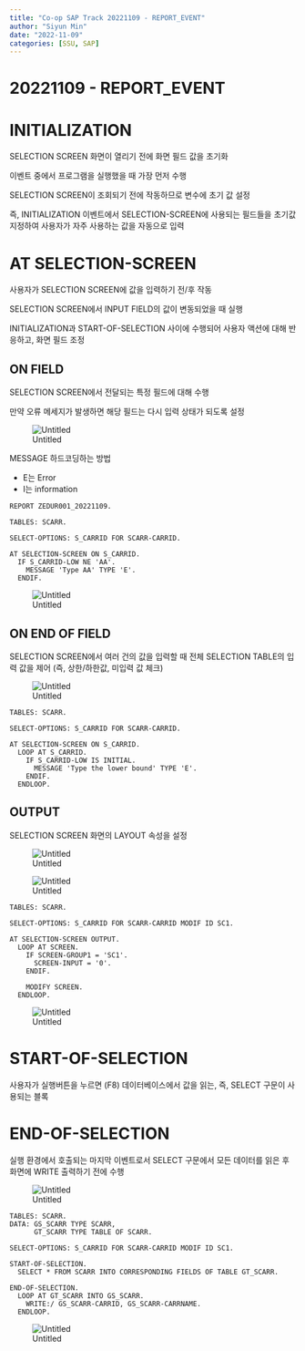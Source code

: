 ```yaml
---
title: "Co-op SAP Track 20221109 - REPORT_EVENT"
author: "Siyun Min"
date: "2022-11-09"
categories: [SSU, SAP]
---
```

# 20221109 - REPORT_EVENT

# INITIALIZATION

SELECTION SCREEN 화면이 열리기 전에 화면 필드 값을 초기화

이벤트 중에서 프로그램을 실행했을 때 가장 먼저 수행

SELECTION SCREEN이 조회되기 전에 작동하므로 변수에 초기 값 설정

즉, INITIALIZATION 이벤트에서 SELECTION-SCREEN에 사용되는 필드들을 초기값 지정하여 사용자가 자주 사용하는 값을 자동으로 입력

# AT SELECTION-SCREEN

사용자가 SELECTION SCREEN에 값을 입력하기 전/후 작동

SELECTION SCREEN에서 INPUT FIELD의 값이 변동되었을 때 실행

INITIALIZATION과 START-OF-SELECTION 사이에 수행되어 사용자 액션에 대해 반응하고, 화면 필드 조정

## ON FIELD

SELECTION SCREEN에서 전달되는 특정 필드에 대해 수행

만약 오류 메세지가 발생하면 해당 필드는 다시 입력 상태가 되도록 설정

![Untitled](./Untitled.png)

MESSAGE 하드코딩하는 방법

- E는 Error
- I는 information

```abap
REPORT ZEDUR001_20221109.

TABLES: SCARR.

SELECT-OPTIONS: S_CARRID FOR SCARR-CARRID.

AT SELECTION-SCREEN ON S_CARRID.
  IF S_CARRID-LOW NE 'AA'.
    MESSAGE 'Type AA' TYPE 'E'.
  ENDIF.
```

![Untitled](./Untitled%201.png)

## ON END OF FIELD

SELECTION SCREEN에서 여러 건의 값을 입력할 때 전체 SELECTION TABLE의 입력 값을 제어 (즉, 상한/하한값, 미입력 값 체크)

![Untitled](./Untitled%202.png)

```abap
TABLES: SCARR.

SELECT-OPTIONS: S_CARRID FOR SCARR-CARRID.

AT SELECTION-SCREEN ON S_CARRID.
  LOOP AT S_CARRID.
    IF S_CARRID-LOW IS INITIAL.
      MESSAGE 'Type the lower bound' TYPE 'E'.
    ENDIF.
  ENDLOOP.
```

## OUTPUT

SELECTION SCREEN 화면의 LAYOUT 속성을 설정

![Untitled](./Untitled%203.png)

![Untitled](./Untitled%204.png)

```abap
TABLES: SCARR.

SELECT-OPTIONS: S_CARRID FOR SCARR-CARRID MODIF ID SC1.

AT SELECTION-SCREEN OUTPUT.
  LOOP AT SCREEN.
    IF SCREEN-GROUP1 = 'SC1'.
      SCREEN-INPUT = '0'.
    ENDIF.

    MODIFY SCREEN.
  ENDLOOP.
```

![Untitled](./Untitled%205.png)

# START-OF-SELECTION

사용자가 실행버튼을 누르면 (F8) 데이터베이스에서 값을 읽는, 즉, SELECT 구문이 사용되는 블록

# END-OF-SELECTION

실행 환경에서 호출되는 마지막 이벤트로서 SELECT 구문에서 모든 데이터를 읽은 후 화면에 WRITE 출력하기 전에 수행

![Untitled](./Untitled%206.png)

```abap
TABLES: SCARR.
DATA: GS_SCARR TYPE SCARR,
      GT_SCARR TYPE TABLE OF SCARR.

SELECT-OPTIONS: S_CARRID FOR SCARR-CARRID MODIF ID SC1.

START-OF-SELECTION.
  SELECT * FROM SCARR INTO CORRESPONDING FIELDS OF TABLE GT_SCARR.

END-OF-SELECTION.
  LOOP AT GT_SCARR INTO GS_SCARR.
    WRITE:/ GS_SCARR-CARRID, GS_SCARR-CARRNAME.
  ENDLOOP.
```

![Untitled](./Untitled%207.png)